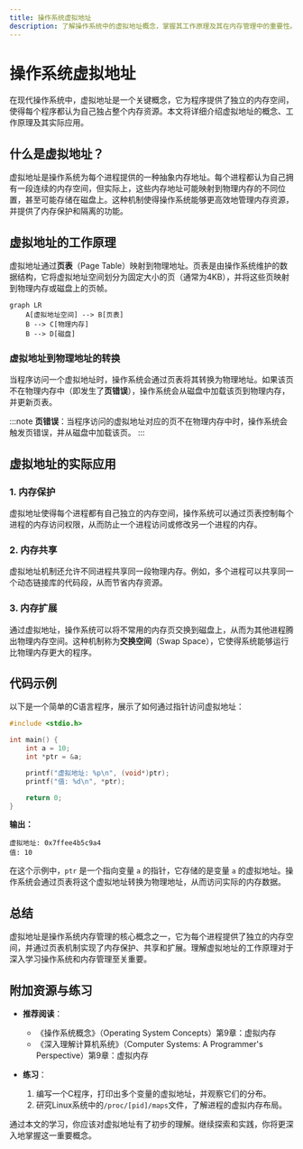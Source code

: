 ```yaml
---
title: 操作系统虚拟地址
description: 了解操作系统中的虚拟地址概念，掌握其工作原理及其在内存管理中的重要性。
---
```


# 操作系统虚拟地址

在现代操作系统中，虚拟地址是一个关键概念，它为程序提供了独立的内存空间，使得每个程序都认为自己独占整个内存资源。本文将详细介绍虚拟地址的概念、工作原理及其实际应用。

## 什么是虚拟地址？

虚拟地址是操作系统为每个进程提供的一种抽象内存地址。每个进程都认为自己拥有一段连续的内存空间，但实际上，这些内存地址可能映射到物理内存的不同位置，甚至可能存储在磁盘上。这种机制使得操作系统能够更高效地管理内存资源，并提供了内存保护和隔离的功能。

## 虚拟地址的工作原理

虚拟地址通过**页表**（Page Table）映射到物理地址。页表是由操作系统维护的数据结构，它将虚拟地址空间划分为固定大小的页（通常为4KB），并将这些页映射到物理内存或磁盘上的页帧。

```mermaid
graph LR
    A[虚拟地址空间] --> B[页表]
    B --> C[物理内存]
    B --> D[磁盘]
```

### 虚拟地址到物理地址的转换

当程序访问一个虚拟地址时，操作系统会通过页表将其转换为物理地址。如果该页不在物理内存中（即发生了**页错误**），操作系统会从磁盘中加载该页到物理内存，并更新页表。

:::note
**页错误**：当程序访问的虚拟地址对应的页不在物理内存中时，操作系统会触发页错误，并从磁盘中加载该页。
:::

## 虚拟地址的实际应用

### 1. 内存保护

虚拟地址使得每个进程都有自己独立的内存空间，操作系统可以通过页表控制每个进程的内存访问权限，从而防止一个进程访问或修改另一个进程的内存。

### 2. 内存共享

虚拟地址机制还允许不同进程共享同一段物理内存。例如，多个进程可以共享同一个动态链接库的代码段，从而节省内存资源。

### 3. 内存扩展

通过虚拟地址，操作系统可以将不常用的内存页交换到磁盘上，从而为其他进程腾出物理内存空间。这种机制称为**交换空间**（Swap Space），它使得系统能够运行比物理内存更大的程序。

## 代码示例

以下是一个简单的C语言程序，展示了如何通过指针访问虚拟地址：

```c
#include <stdio.h>

int main() {
    int a = 10;
    int *ptr = &a;

    printf("虚拟地址: %p\n", (void*)ptr);
    printf("值: %d\n", *ptr);

    return 0;
}
```

**输出：**
```
虚拟地址: 0x7ffee4b5c9a4
值: 10
```

在这个示例中，`ptr` 是一个指向变量 `a` 的指针，它存储的是变量 `a` 的虚拟地址。操作系统会通过页表将这个虚拟地址转换为物理地址，从而访问实际的内存数据。

## 总结

虚拟地址是操作系统内存管理的核心概念之一，它为每个进程提供了独立的内存空间，并通过页表机制实现了内存保护、共享和扩展。理解虚拟地址的工作原理对于深入学习操作系统和内存管理至关重要。

## 附加资源与练习

- **推荐阅读**：
  - 《操作系统概念》（Operating System Concepts）第9章：虚拟内存
  - 《深入理解计算机系统》（Computer Systems: A Programmer's Perspective）第9章：虚拟内存

- **练习**：
  1. 编写一个C程序，打印出多个变量的虚拟地址，并观察它们的分布。
  2. 研究Linux系统中的`/proc/[pid]/maps`文件，了解进程的虚拟内存布局。

通过本文的学习，你应该对虚拟地址有了初步的理解。继续探索和实践，你将更深入地掌握这一重要概念。